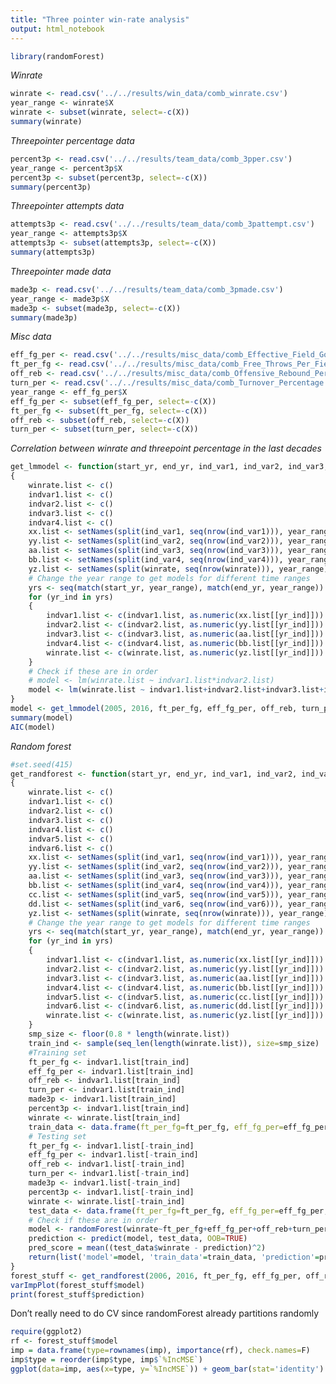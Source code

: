 ```yaml
---
title: "Three pointer win-rate analysis"
output: html_notebook
---
```


```r
library(randomForest)
```
*Winrate*
```r
winrate <- read.csv('../../results/win_data/comb_winrate.csv')
year_range <- winrate$X
winrate <- subset(winrate, select=-c(X))
summary(winrate)
```

*Threepointer percentage data*
```r
percent3p <- read.csv('../../results/team_data/comb_3pper.csv')
year_range <- percent3p$X
percent3p <- subset(percent3p, select=-c(X))
summary(percent3p)
```

*Threepointer attempts data*
```r
attempts3p <- read.csv('../../results/team_data/comb_3pattempt.csv')
year_range <- attempts3p$X
attempts3p <- subset(attempts3p, select=-c(X))
summary(attempts3p)
```

*Threepointer made data*
```r
made3p <- read.csv('../../results/team_data/comb_3pmade.csv')
year_range <- made3p$X
made3p <- subset(made3p, select=-c(X))
summary(made3p)
```

*Misc data*
```r
eff_fg_per <- read.csv('../../results/misc_data/comb_Effective_Field_Goal_Percentage.csv')
ft_per_fg <- read.csv('../../results/misc_data/comb_Free_Throws_Per_Field_Goal_Attempt.csv')
off_reb <- read.csv('../../results/misc_data/comb_Offensive_Rebound_Percentage.csv')
turn_per <- read.csv('../../results/misc_data/comb_Turnover_Percentage.csv')
year_range <- eff_fg_per$X
eff_fg_per <- subset(eff_fg_per, select=-c(X))
ft_per_fg <- subset(ft_per_fg, select=-c(X))
off_reb <- subset(off_reb, select=-c(X))
turn_per <- subset(turn_per, select=-c(X))
```

*Correlation between winrate and threepoint percentage in the last decades*
```r
get_lmmodel <- function(start_yr, end_yr, ind_var1, ind_var2, ind_var3, ind_var4)
{
    winrate.list <- c()
    indvar1.list <- c()
    indvar2.list <- c()
    indvar3.list <- c()
    indvar4.list <- c()
    xx.list <- setNames(split(ind_var1, seq(nrow(ind_var1))), year_range)
    yy.list <- setNames(split(ind_var2, seq(nrow(ind_var2))), year_range)
    aa.list <- setNames(split(ind_var3, seq(nrow(ind_var3))), year_range)
    bb.list <- setNames(split(ind_var4, seq(nrow(ind_var4))), year_range)
    yz.list <- setNames(split(winrate, seq(nrow(winrate))), year_range)
    # Change the year range to get models for different time ranges
    yrs <- seq(match(start_yr, year_range), match(end_yr, year_range))
    for (yr_ind in yrs)
    {
        indvar1.list <- c(indvar1.list, as.numeric(xx.list[[yr_ind]]))
        indvar2.list <- c(indvar2.list, as.numeric(yy.list[[yr_ind]]))
        indvar3.list <- c(indvar3.list, as.numeric(aa.list[[yr_ind]]))
        indvar4.list <- c(indvar4.list, as.numeric(bb.list[[yr_ind]]))
        winrate.list <- c(winrate.list, as.numeric(yz.list[[yr_ind]]))
    }
    # Check if these are in order
    # model <- lm(winrate.list ~ indvar1.list*indvar2.list)
    model <- lm(winrate.list ~ indvar1.list+indvar2.list+indvar3.list+indvar4.list)
}
model <- get_lmmodel(2005, 2016, ft_per_fg, eff_fg_per, off_reb, turn_per)
summary(model)
AIC(model)
```

*Random forest*
```r
#set.seed(415)
get_randforest <- function(start_yr, end_yr, ind_var1, ind_var2, ind_var3, ind_var4, ind_var5, ind_var6)
{
    winrate.list <- c()
    indvar1.list <- c()
    indvar2.list <- c()
    indvar3.list <- c()
    indvar4.list <- c()
    indvar5.list <- c()
    indvar6.list <- c()
    xx.list <- setNames(split(ind_var1, seq(nrow(ind_var1))), year_range)
    yy.list <- setNames(split(ind_var2, seq(nrow(ind_var2))), year_range)
    aa.list <- setNames(split(ind_var3, seq(nrow(ind_var3))), year_range)
    bb.list <- setNames(split(ind_var4, seq(nrow(ind_var4))), year_range)
    cc.list <- setNames(split(ind_var5, seq(nrow(ind_var5))), year_range)
    dd.list <- setNames(split(ind_var6, seq(nrow(ind_var6))), year_range)
    yz.list <- setNames(split(winrate, seq(nrow(winrate))), year_range)
    # Change the year range to get models for different time ranges
    yrs <- seq(match(start_yr, year_range), match(end_yr, year_range))
    for (yr_ind in yrs)
    {
        indvar1.list <- c(indvar1.list, as.numeric(xx.list[[yr_ind]]))
        indvar2.list <- c(indvar2.list, as.numeric(yy.list[[yr_ind]]))
        indvar3.list <- c(indvar3.list, as.numeric(aa.list[[yr_ind]]))
        indvar4.list <- c(indvar4.list, as.numeric(bb.list[[yr_ind]]))
        indvar5.list <- c(indvar5.list, as.numeric(cc.list[[yr_ind]]))
        indvar6.list <- c(indvar6.list, as.numeric(dd.list[[yr_ind]]))
        winrate.list <- c(winrate.list, as.numeric(yz.list[[yr_ind]]))
    }
    smp_size <- floor(0.8 * length(winrate.list))
    train_ind <- sample(seq_len(length(winrate.list)), size=smp_size)
    #Training set
    ft_per_fg <- indvar1.list[train_ind]
    eff_fg_per <- indvar1.list[train_ind]
    off_reb <- indvar1.list[train_ind]
    turn_per <- indvar1.list[train_ind]
    made3p <- indvar1.list[train_ind]
    percent3p <- indvar1.list[train_ind]
    winrate <- winrate.list[train_ind]
    train_data <- data.frame(ft_per_fg=ft_per_fg, eff_fg_per=eff_fg_per, off_reb=off_reb, turn_per=turn_per, made3p=made3p, percent3p=percent3p, winrate=winrate)
    # Testing set
    ft_per_fg <- indvar1.list[-train_ind]
    eff_fg_per <- indvar1.list[-train_ind]
    off_reb <- indvar1.list[-train_ind]
    turn_per <- indvar1.list[-train_ind]
    made3p <- indvar1.list[-train_ind]
    percent3p <- indvar1.list[-train_ind]
    winrate <- winrate.list[-train_ind]
    test_data <- data.frame(ft_per_fg=ft_per_fg, eff_fg_per=eff_fg_per, off_reb=off_reb, turn_per=turn_per, made3p=made3p, percent3p=percent3p, winrate=winrate)
    # Check if these are in order
    model <- randomForest(winrate~ft_per_fg+eff_fg_per+off_reb+turn_per+made3p+percent3p, data=train_data, importance=TRUE, ntree=3000)
    prediction <- predict(model, test_data, OOB=TRUE)
    pred_score = mean((test_data$winrate - prediction)^2)
    return(list('model'=model, 'train_data'=train_data, 'prediction'=pred_score))
}
forest_stuff <- get_randforest(2006, 2016, ft_per_fg, eff_fg_per, off_reb, turn_per, made3p, percent3p)
varImpPlot(forest_stuff$model)
print(forest_stuff$prediction)
```
Don't really need to do CV since randomForest already partitions randomly

```r
require(ggplot2)
rf <- forest_stuff$model
imp = data.frame(type=rownames(imp), importance(rf), check.names=F)
imp$type = reorder(imp$type, imp$`%IncMSE`)
ggplot(data=imp, aes(x=type, y=`%IncMSE`)) + geom_bar(stat='identity') + geom_hline(yintercept=abs(min(imp$`%IncMSE`)), col=2, linetype='dashed') + coord_flip()
```
